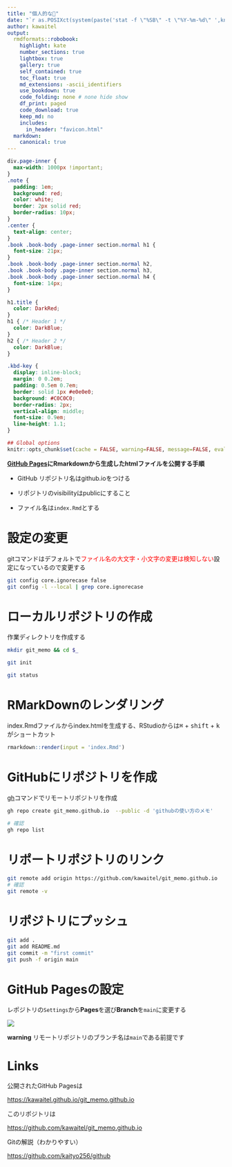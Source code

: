 ```yaml
---
title: "個人的な📝"
date: "`r as.POSIXct(system(paste('stat -f \"%SB\" -t \"%Y-%m-%d\" ',knitr::current_input()),intern = T))`"
author: kawaitel
output: 
  rmdformats::robobook:
    highlight: kate
    number_sections: true
    lightbox: true
    gallery: true
    self_contained: true
    toc_float: true
    md_extensions: -ascii_identifiers
    use_bookdown: true
    code_folding: none # none hide show
    df_print: paged
    code_download: true
    keep_md: no
    includes:
      in_header: "favicon.html" 
  markdown:
    canonical: true
---
```


```css
div.page-inner {
  max-width: 1000px !important;
}
.note {
  padding: 1em;
  background: red;
  color: white;
  border: 2px solid red;
  border-radius: 10px;
}
.center {
  text-align: center;
}
.book .book-body .page-inner section.normal h1 {
  font-size: 21px;
}
.book .book-body .page-inner section.normal h2, 
.book .book-body .page-inner section.normal h3, 
.book .book-body .page-inner section.normal h4 {
  font-size: 14px;
}

h1.title {
  color: DarkRed;
}
h1 { /* Header 1 */
  color: DarkBlue;
}
h2 { /* Header 2 */
  color: DarkBlue;
}

.kbd-key {
  display: inline-block;
  margin: 0 0.2em;
  padding: 0.5em 0.7em; 
  border: solid 1px #e0e0e0;
  background: #C0C0C0;
  border-radius: 2px;
  vertical-align: middle;
  font-size: 0.9em;
  line-height: 1.1;
}
```

```r
## Global options
knitr::opts_chunk$set(cache = FALSE, warning=FALSE, message=FALSE, eval=FALSE)
```

**[GitHub Pages](https://docs.github.com/ja/pages/getting-started-with-github-pages/about-github-pages){target="_blank"}にRmarkdownから生成したhtmlファイルを公開する手順**

-   GitHub リポジトリ名はgithub.ioをつける

-   リポジトリのvisibilityはpublicにすること

-   ファイル名は`index.Rmd`とする

# 設定の変更 {.unnumbered}

gitコマンドはデフォルトで[ファイル名の大文字・小文字の変更は検知しない]{style="color:Red"}設定になっているので変更する

```bash
git config core.ignorecase false
git config -l --local | grep core.ignorecase
```

# ローカルリポジトリの作成 {.unnumbered}

作業ディレクトリを作成する

```bash
mkdir git_memo && cd $_

git init

git status
```

# RMarkDownのレンダリング {.unnumbered}

index.Rmdファイルからindex.htmlを生成する、RStudioからは<kbd class="kbd-key">⌘</kbd> + <kbd class="kbd-key">shift</kbd> + <kbd class="kbd-key">k</kbd>がショートカット

```r
rmarkdown::render(input = 'index.Rmd')
```

# GitHubにリポジトリを作成 {.unnumbered}

[gh](https://cli.github.com/manual/){target="_blank"}コマンドでリモートリポジトリを作成

```bash
gh repo create git_memo.github.io  --public -d 'githubの使い方のメモ'

# 確認
gh repo list
```

# リポートリポジトリのリンク {.unnumbered}

```bash
git remote add origin https://github.com/kawaitel/git_memo.github.io
# 確認
git remote -v
```

<!-- もしくは -->

<!-- Rstudioから実行する方法は [リモートリポジトリを設定する](https://qiita.com/uri/items/6b94609f156173ed43ed#リモートリポジトリを設定する){.uri} -->

# リポジトリにプッシュ {.unnumbered}

```bash
git add .
git add README.md
git commit -m "first commit"
git push -f origin main
```

# GitHub Pagesの設定 {.unnumbered}

レポジトリの`Settings`から**Pages**を選び**Branch**を`main`に変更する

![](images/paste-60E71CFB.png)

::: {.alert .alert-warning}
**warning** リモートリポジトリのブランチ名は`main`である前提です
:::

# Links {.unnumbered}

公開されたGitHub Pagesは

<https://kawaitel.github.io/git_memo.github.io>

このリポジトリは

<https://github.com/kawaitel/git_memo.github.io>


Gitの解説（わかりやすい）

<https://github.com/kaityo256/github>

<!-- ＃ Githubのリポジトリ履歴を初期化する -->
<!-- ```{bash} -->
<!-- rm -rf .gitでGitフォルダーを削除する -->
<!-- git initでGitファイルを作り直す -->
<!-- git add *でローカルリポジトリ内の全てのファイルをステージングに移動する -->
<!-- git commit -a -m "Initial Commit(初期状態のコメント)"でコミットする -->
<!-- git remote add origin (手順2でコピーしたURL)でリモートリポジトリを追加する -->
<!-- ``` -->
